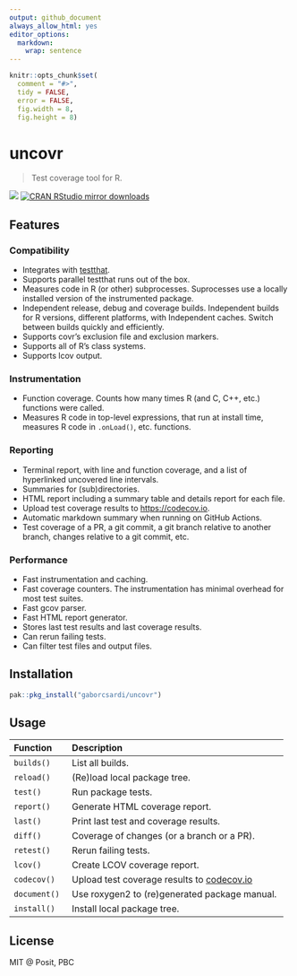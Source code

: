 ```yaml
---
output: github_document
always_allow_html: yes
editor_options:
  markdown:
    wrap: sentence
---
```


<!-- README.md is generated from README.Rmd. Please edit that file -->

```r
knitr::opts_chunk$set(
  comment = "#>",
  tidy = FALSE,
  error = FALSE,
  fig.width = 8,
  fig.height = 8)
```

# uncovr

> Test coverage tool for R.

[![](http://www.r-pkg.org/badges/version/uncovr)](http://www.r-pkg.org/pkg/uncovr)
[![CRAN RStudio mirror downloads](http://cranlogs.r-pkg.org/badges/uncovr)](http://www.r-pkg.org/pkg/uncovr)

## Features

### Compatibility

* Integrates with [testthat](https://testthat.r-lib.org/).
* Supports parallel testthat runs out of the box.
* Measures code in R (or other) subprocesses. Suprocesses use a locally
  installed version of the instrumented package.
* Independent release, debug and coverage builds. Independent builds
  for R versions, different platforms, with Independent caches. Switch
  between builds quickly and efficiently.
* Supports covr's exclusion file and exclusion markers.
* Supports all of R's class systems.
* Supports lcov output.

### Instrumentation

* Function coverage. Counts how many times R (and C, C++, etc.) functions
  were called.
* Measures R code in top-level expressions, that run at install time,
  measures R code in `.onLoad()`, etc. functions.

### Reporting

* Terminal report, with line and function coverage, and a list of hyperlinked
  uncovered line intervals.
* Summaries for (sub)directories.
* HTML report including a summary table and details report for each file.
* Upload test coverage results to <https://codecov.io>.
* Automatic markdown summary when running on GitHub Actions.
* Test coverage of a PR, a git commit, a git branch relative to another
  branch, changes relative to a git commit, etc.

### Performance

* Fast instrumentation and caching.
* Fast coverage counters. The instrumentation has minimal overhead for most
  test suites.
* Fast gcov parser.
* Fast HTML report generator.
* Stores last test results and last coverage results.
* Can rerun failing tests.
* Can filter test files and output files.

## Installation

```r
pak::pkg_install("gaborcsardi/uncovr")
```

## Usage

| Function      | Description                                            |
|:--------------|:-------------------------------------------------------|
| `builds()`    | List all builds.                                       |
| `reload()`    | (Re)load local package tree.                           |
| `test()`      | Run package tests.                                     |
| `report()`    | Generate HTML coverage report.                         |
| `last()`      | Print last test and coverage results.                  |
| `diff()`      | Coverage of changes (or a branch or a PR).             |
| `retest()`    | Rerun failing tests.                                   |
| `lcov()`      | Create LCOV coverage report.                           |
| `codecov()`   | Upload test coverage results to [codecov.io](https://codecov.io) |
| `document()`  | Use roxygen2 to (re)generated package manual.          |
| `install()`   | Install local package tree.                            |

## License

MIT @ Posit, PBC
